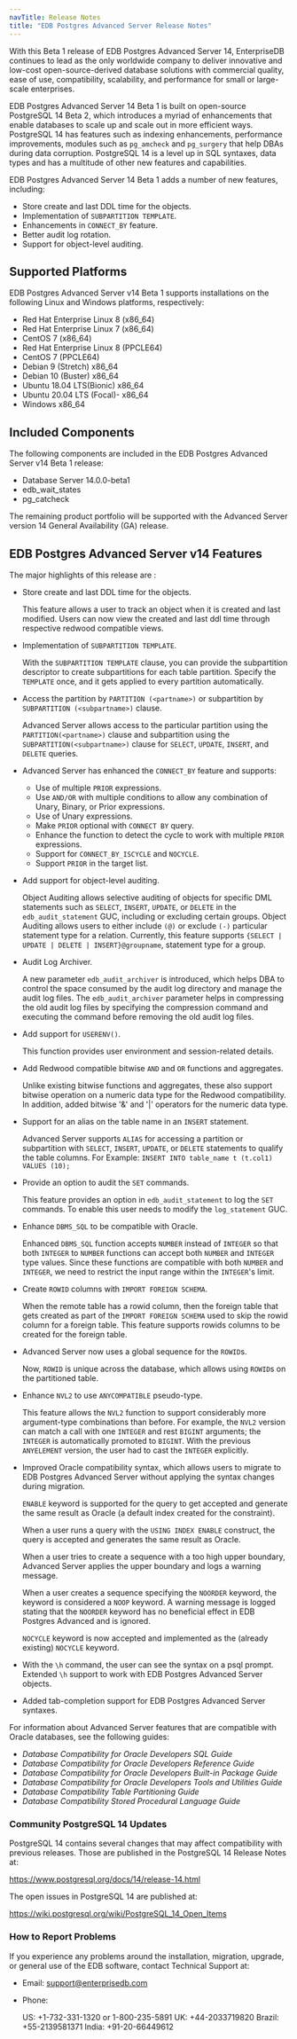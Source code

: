```yaml
---
navTitle: Release Notes
title: "EDB Postgres Advanced Server Release Notes"
---
```


With this Beta 1 release of EDB Postgres Advanced Server 14, EnterpriseDB continues to lead as the only worldwide company to deliver innovative and low-cost open-source-derived database solutions with commercial quality, ease of use, compatibility, scalability, and performance for small or large-scale enterprises.

EDB Postgres Advanced Server 14 Beta 1 is built on open-source PostgreSQL 14 Beta 2, which introduces a myriad of enhancements that enable databases to scale up and scale out in more efficient ways. PostgreSQL 14 has features such as indexing enhancements, performance improvements, modules such as `pg_amcheck` and `pg_surgery` that help DBAs during data corruption. PostgreSQL 14 is a level up in SQL syntaxes, data types and has a multitude of other new features and capabilities.

EDB Postgres Advanced Server 14 Beta 1 adds a number of new features, including:

-   Store create and last DDL time for the objects.
-   Implementation of `SUBPARTITION TEMPLATE`.
-   Enhancements in `CONNECT_BY` feature.
-   Better audit log rotation.
-   Support for object-level auditing.

## Supported Platforms

EDB Postgres Advanced Server v14 Beta 1 supports installations on the following Linux and Windows platforms, respectively:

-  Red Hat Enterprise Linux 8 (x86_64)
-  Red Hat Enterprise Linux 7 (x86_64)
-  CentOS 7 (x86_64)
-  Red Hat Enterprise Linux 8 (PPCLE64) 
-  CentOS 7 (PPCLE64)
-  Debian 9 (Stretch) x86_64
-  Debian 10 (Buster) x86_64
-  Ubuntu 18.04 LTS(Bionic) x86_64 
-  Ubuntu 20.04 LTS (Focal)- x86_64
-  Windows x86_64

## Included Components 

The following components are included in the EDB Postgres Advanced Server v14 Beta 1 release:

-   Database Server 14.0.0-beta1 
-   edb_wait_states
-   pg_catcheck

The remaining product portfolio will be supported with the Advanced Server version 14 General Availability (GA) release.

## EDB Postgres Advanced Server v14 Features

The major highlights of this release are :

-   Store create and last DDL time for the objects.
    
    This feature allows a user to track an object when it is created and last modified. Users can now view the created and last ddl time through respective redwood compatible views.
-  Implementation of `SUBPARTITION TEMPLATE`.

   With the `SUBPARTITION TEMPLATE` clause, you can provide the subpartition descriptor to create subpartitions for each table partition. Specify the `TEMPLATE` once, and it gets applied to every partition automatically.
-  Access the partition by `PARTITION (<partname>)` or subpartition by `SUBPARTITION (<subpartname>)` clause.

   Advanced Server allows access to the particular partition using the `PARTITION(<partname>)` clause and subpartition using the `SUBPARTITION(<subpartname>)` clause for `SELECT`, `UPDATE`, `INSERT`, and `DELETE` queries.
-  Advanced Server has enhanced the `CONNECT_BY` feature and supports:
   -  Use of multiple `PRIOR` expressions.
   -  Use `AND/OR` with multiple conditions to allow any combination of Unary, Binary, or Prior expressions.
   -  Use of Unary expressions.
   -  Make `PRIOR` optional with `CONNECT BY` query.
   -  Enhance the function to detect the cycle to work with multiple `PRIOR` expressions.
   -  Support for `CONNECT_BY_ISCYCLE` and `NOCYCLE`.
   -  Support `PRIOR` in the target list.
-  Add support for object-level auditing.
  
   Object Auditing allows selective auditing of objects for specific DML statements such as `SELECT`, `INSERT`, `UPDATE`, or `DELETE` in the `edb_audit_statement` GUC, including or excluding certain groups. Object Auditing allows users to either include `(@)` or exclude `(-)` particular statement type for a relation. Currently, this feature supports `{SELECT | UPDATE | DELETE | INSERT}@groupname`, statement type for a group.
-  Audit Log Archiver.

   A new parameter `edb_audit_archiver` is introduced, which helps DBA to control the space consumed by the audit log directory and manage the audit log files. The `edb_audit_archiver` parameter helps in compressing the old audit log files by specifying the compression command and executing the command before removing the old audit log files.
 
-  Add support for `USERENV()`.

   This function provides user environment and session-related details.
 
-  Add Redwood compatible bitwise `AND` and `OR` functions and aggregates.
 
   Unlike existing bitwise functions and aggregates, these also support bitwise operation on a numeric data type for the Redwood compatibility. In addition, added bitwise '&' and '|' operators for the numeric data type.
-  Support for an alias on the table name in an `INSERT` statement.

   Advanced Server supports `ALIAS` for accessing a partition or subpartition with `SELECT`, `INSERT`, `UPDATE`, or `DELETE` statements to qualify the table columns. For Example: `INSERT INTO table_name t (t.col1) VALUES (10);`
 
-  Provide an option to audit the `SET` commands.

   This feature provides an option in `edb_audit_statement` to log the `SET` commands. To enable this user needs to modify the `log_statement` GUC.
 
-  Enhance `DBMS_SQL` to be compatible with Oracle.

   Enhanced `DBMS_SQL` function accepts `NUMBER` instead of `INTEGER` so that both `INTEGER` to `NUMBER` functions can accept both `NUMBER` and `INTEGER` type values. Since these functions are compatible with both `NUMBER` and `INTEGER`, we need to restrict the input range within the `INTEGER`'s limit.
-  Create `ROWID` columns with `IMPORT FOREIGN SCHEMA`.

   When the remote table has a rowid column, then the foreign table that gets created as part of the `IMPORT FOREIGN SCHEMA` used to skip the rowid column for a foreign table. This feature supports rowids columns to be created for the foreign table.
 
-  Advanced Server now uses a global sequence for the `ROWID`s.

   Now, `ROWID` is unique across the database, which allows using `ROWID`s on the partitioned table. 
 
-  Enhance `NVL2` to use `ANYCOMPATIBLE` pseudo-type.

   This feature allows the `NVL2` function to support considerably more argument-type combinations than before. For example, the `NVL2` version can match a call with one `INTEGER` and rest `BIGINT` arguments; the `INTEGER` is automatically promoted to `BIGINT`. With the previous `ANYELEMENT` version, the user had to cast the `INTEGER` explicitly.

-  Improved Oracle compatibility syntax, which allows users to migrate to EDB Postgres Advanced Server without applying the syntax changes during migration.

   `ENABLE` keyword is supported for the query to get accepted and generate the same result as Oracle (a default index created for the constraint).
 
   When a user runs a query with the `USING INDEX ENABLE` construct, the query is accepted and generates the same result as Oracle.
 
   When a user tries to create a sequence with a too high upper boundary, Advanced Server applies the upper boundary and logs a warning message.
 
   When a user creates a sequence specifying the `NOORDER` keyword, the keyword is considered a `NOOP` keyword. A warning message is logged stating that the `NOORDER` keyword has no beneficial effect in EDB Postgres Advanced and is ignored. 
 
   `NOCYCLE` keyword is now accepted and implemented as the (already existing) `NOCYCLE` keyword.
-   With the `\h` command, the user can see the syntax on a psql prompt. Extended `\h` support to work with EDB Postgres Advanced Server objects.
 
-   Added tab-completion support for EDB Postgres Advanced Server syntaxes.
  
For information about Advanced Server features that are compatible with Oracle databases, see the following guides:

-   *Database Compatibility for Oracle Developers SQL Guide*
-   *Database Compatibility for Oracle Developers Reference Guide*
-   *Database Compatibility for Oracle Developers Built-in Package Guide*
-   *Database Compatibility for Oracle Developers Tools and Utilities Guide*
-   *Database Compatibility Table Partitioning Guide*
-   *Database Compatibility Stored Procedural Language Guide*

### Community PostgreSQL 14 Updates

PostgreSQL 14 contains several changes that may affect compatibility with previous releases. Those are published in the PostgreSQL 14 Release Notes at:

<https://www.postgresql.org/docs/14/release-14.html> 

The open issues in PostgreSQL 14 are published at: 

<https://wiki.postgresql.org/wiki/PostgreSQL_14_Open_Items>

### How to Report Problems

If you experience any problems around the installation, migration, upgrade, or general use of the EDB software, contact Technical Support at:

-   Email: [support@enterprisedb.com](mailto:support@enterprisedb.com)

-   Phone:

    US: +1-732-331-1320 or 1-800-235-5891
    UK: +44-2033719820
    Brazil: +55-2139581371
    India: +91-20-66449612
